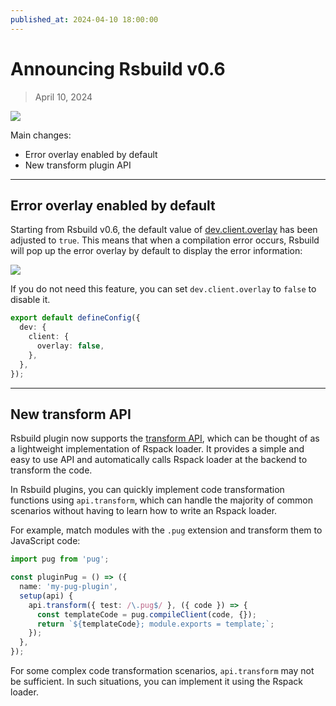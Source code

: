 ```yaml
---
published_at: 2024-04-10 18:00:00
---
```


# Announcing Rsbuild v0.6

> April 10, 2024

![](https://rsfamily-design-resources.netlify.app/rsbuild/rsbuild-banner-v0-6.png)

Main changes:

- Error overlay enabled by default
- New transform plugin API

---

## Error overlay enabled by default

Starting from Rsbuild v0.6, the default value of [dev.client.overlay](/config/dev/client) has been adjusted to `true`. This means that when a compilation error occurs, Rsbuild will pop up the error overlay by default to display the error information:

![](https://rsfamily-design-resources.netlify.app/rsbuild/assets/rsbuild-error-overlay.png)

If you do not need this feature, you can set `dev.client.overlay` to `false` to disable it.

```ts title="rsbuild.config.ts"
export default defineConfig({
  dev: {
    client: {
      overlay: false,
    },
  },
});
```

---

## New transform API

Rsbuild plugin now supports the [transform API](/plugins/dev/core#apitransform), which can be thought of as a lightweight implementation of Rspack loader. It provides a simple and easy to use API and automatically calls Rspack loader at the backend to transform the code.

In Rsbuild plugins, you can quickly implement code transformation functions using `api.transform`, which can handle the majority of common scenarios without having to learn how to write an Rspack loader.

For example, match modules with the `.pug` extension and transform them to JavaScript code:

```ts
import pug from 'pug';

const pluginPug = () => ({
  name: 'my-pug-plugin',
  setup(api) {
    api.transform({ test: /\.pug$/ }, ({ code }) => {
      const templateCode = pug.compileClient(code, {});
      return `${templateCode}; module.exports = template;`;
    });
  },
});
```

For some complex code transformation scenarios, `api.transform` may not be sufficient. In such situations, you can implement it using the Rspack loader.
